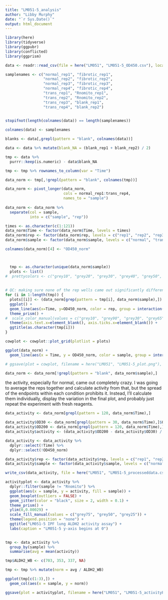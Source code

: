 ```yaml
---
title: "LM051-5_analysis"
author: "Libby Murphy"
date: "`r Sys.Date()`"
output: html_document
---
```

```r
library(here)
library(tidyverse)
library(ggpubr)
library(conflicted)
library(ggprism)
```

```r
data <- readr::read_csv(file = here("LM051", "LM051-5_OD450.csv"), locale=locale(encoding="latin1"))

samplenames <- c("normal_rep1", "fibrotic_rep1",
                 "normal_rep2", "fibrotic_rep2",
                 "normal_rep3", "fibrotic_rep3",
                 "normal_rep4", "fibrotic_rep4",
                 "trans_rep1", "Rnomito_rep1",
                 "trans_rep2", "Rnomito_rep2",
                 "trans_rep3", "blank_rep1",
                 "trans_rep4", "blank_rep2")
                 

stopifnot(length(colnames(data)) == length(samplenames))

colnames(data) <- samplenames

blanks <- data[,grepl(pattern = "blank", colnames(data))]

data <- data %>% mutate(blank_NA = (blank_rep1 + blank_rep2) / 2)

tmp <- data %>%
  purrr::keep(is.numeric) - data$blank_NA

tmp <- tmp %>% rownames_to_column(var = "Time")

data_norm <- tmp[,!grepl(pattern = "blank", colnames(tmp))]

data_norm <- pivot_longer(data_norm, 
                          cols = normal_rep1:trans_rep4, 
                          names_to = "sample")
  
data_norm <- data_norm %>% 
  separate(col = sample,
           into = c("sample", "rep"))
```

```r
times <- as.character(c(1:121))
data_norm$Time <- factor(data_norm$Time, levels = times)
data_norm$rep <- factor(data_norm$rep, levels = c("rep1", "rep2", "rep3", "rep4", "NA"))
data_norm$sample <- factor(data_norm$sample, levels = c("normal", "trans", "fibrotic", "Rnomito", "blank"))

colnames(data_norm)[4] <- "OD450_norm"



  tmp <- as.character(unique(data_norm$sample))
  plots <- list()
#  prettycolors <- c("grey10", "grey20", "grey30", "grey40", "grey50", "grey60", "grey70", "grey80", "grey90", "grey100")
  
  
# QC: making sure none of the rep wells came out significantly different than the others before I average them together
for (i in 1:length(tmp)) {
  plots[[i]] <- (data_norm[grep(pattern = tmp[i], data_norm$sample),]) %>%
  ggplot() +
  geom_line(aes(x=Time, y=OD450_norm, color = rep, group = interaction(sample, rep)), linewidth = 1.5) +
  theme_prism() +
#  scale_color_manual(values = c("grey10", "grey90", "grey30", "grey65")) + # had to put it in color because the grey is so hard to see
  theme(axis.text.x=element_blank(), axis.ticks.x=element_blank()) +
  ggtitle(as.character(tmp[i]))
}

cowplot <- cowplot::plot_grid(plotlist = plots)

ggplot(data_norm) +
  geom_line(aes(x = Time, y = OD450_norm, color = sample, group = interaction(sample, rep)))

# ggsave(plot = cowplot, filename = here("LM051", "LM051-5_plot.png"), device = "png", height = 10, width = 10, bg = "white")

data_norm <- data_norm[!grepl(pattern = "blank", data_norm$sample),]

```

the activity, especially for normal, came out completely crazy. I was going to average the reps together and calculate activity from that, but the spread of the endpoints within each condition prohibits it. Instead, I'll calculate them individually, display the variation in the final plot, and probably just repeat the experiment with fresh reagents.

```r
data_activity <- data_norm[grepl(pattern = 120, data_norm$Time),]

data_activity$OD30 <- data_norm[grepl(pattern = 30, data_norm$Time),]$OD450_norm
data_activity$OD200 <- data_norm[grepl(pattern = 120, data_norm$Time),]$OD450_norm
data_activity$activity <- (data_activity$OD200 - data_activity$OD30) / 90

data_activity <- data_activity %>%
  dplyr::select(!Time) %>%
  dplyr::select(!OD450_norm)

data_activity$rep <- factor(data_activity$rep, levels = c("rep1", "rep2", "rep3", "rep4", "NA"))
data_activity$sample <- factor(data_activity$sample, levels = c("normal", "trans", "fibrotic", "Rnomito"))

write_csv(data_activity, file = here("LM051", "LM051-5_processeddata.csv"))
```

```r

activityplot <- data_activity %>%
  dplyr::filter(sample != "Rnomito") %>%
  ggplot(aes(x = sample, y = activity, fill = sample)) +
  geom_boxplot(outliers = FALSE) +
  geom_jitter(color = "black", size = 2, width = 0.1) +
  theme_prism() +
  ylim(0,0.00029) +
  scale_fill_manual(values = c("grey75", "grey50", "grey25")) +
  theme(legend.position = "none") +
  ggtitle("LM051-5 IPF lung ALDH2 activity assay") +
  labs(caption = "LM051-5 y-axis begins at 0")
  

tmp <- data_activity %>%
  group_by(sample) %>%
  summarise(avg = mean(activity))

tmp$ALDH2_WB <- c(703, 353, 337, NA)

tmp <- tmp %>% mutate(norm = avg / ALDH2_WB)

ggplot(tmp[c(1:3),]) +
  geom_col(aes(x = sample, y = norm))

ggsave(plot = activityplot, filename = here("LM051", "LM051-5_activityPlot_yaxismod.png"), device = "png", width = 6, height = 5)

```
